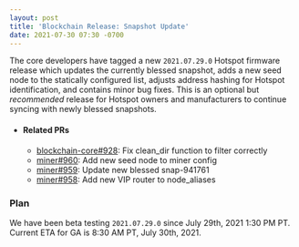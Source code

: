 ```yaml
---
layout: post
title: 'Blockchain Release: Snapshot Update'
date: 2021-07-30 07:30 -0700
---
```


The core developers have tagged a new `2021.07.29.0` Hotspot firmware release which updates the
currently blessed snapshot, adds a new seed node to the statically configured list, adjusts address
hashing for Hotspot identification, and contains minor bug fixes. This is an optional but
_recommended_ release for Hotspot owners and manufacturers to continue syncing with newly blessed
snapshots.

- #### Related PRs

  - [blockchain-core#928](https://github.com/helium/blockchain-core/pull/928): Fix clean_dir
    function to filter correctly
  - [miner#960](https://github.com/helium/miner/pull/960): Add new seed node to miner config
  - [miner#959](https://github.com/helium/miner/pull/959): Update new blessed snap-941761
  - [miner#958](https://github.com/helium/miner/pull/958): Add new VIP router to node_aliases

### Plan

We have been beta testing `2021.07.29.0` since July 29th, 2021 1:30 PM PT. Current ETA for GA is
8:30 AM PT, July 30th, 2021.
